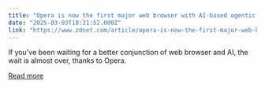 ```yaml
---
title: "Opera is now the first major web browser with AI-based agentic browsing"
date: "2025-03-03T18:21:52.000Z"
link: "https://www.zdnet.com/article/opera-is-now-the-first-major-web-browser-with-ai-based-agentic-browsing/"
---
```


If you've been waiting for a better conjunction of web browser and AI, the wait is almost over, thanks to Opera.

[Read more](https://www.zdnet.com/article/opera-is-now-the-first-major-web-browser-with-ai-based-agentic-browsing/)
